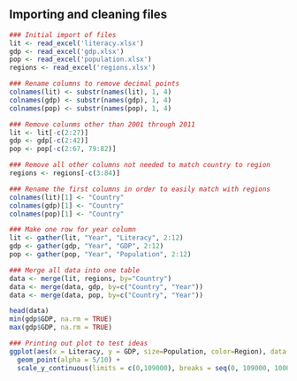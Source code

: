## Importing and cleaning files

```r
### Initial import of files
lit <- read_excel('literacy.xlsx')
gdp <- read_excel('gdp.xlsx')
pop <- read_excel('population.xlsx')
regions <- read_excel('regions.xlsx')

### Rename columns to remove decimal points
colnames(lit) <- substr(names(lit), 1, 4)
colnames(gdp) <- substr(names(gdp), 1, 4)
colnames(pop) <- substr(names(pop), 1, 4)

### Remove colunms other than 2001 through 2011
lit <- lit[-c(2:27)]
gdp <- gdp[-c(2:42)]
pop <- pop[-c(2:67, 79:82)]

### Remove all other columns not needed to match country to region
regions <- regions[-c(3:84)]

### Rename the first columns in order to easily match with regions
colnames(lit)[1] <- "Country"
colnames(gdp)[1] <- "Country"
colnames(pop)[1] <- "Country"

### Make one row for year column
lit <- gather(lit, "Year", "Literacy", 2:12)
gdp <- gather(gdp, "Year", "GDP", 2:12)
pop <- gather(pop, "Year", "Population", 2:12)

### Merge all data into one table
data <- merge(lit, regions, by="Country")
data <- merge(data, gdp, by=c("Country", "Year"))
data <- merge(data, pop, by=c("Country", "Year"))
```

```r
head(data)
min(gdp$GDP, na.rm = TRUE)
max(gdp$GDP, na.rm = TRUE)
```

```r
### Printing out plot to test ideas
ggplot(aes(x = Literacy, y = GDP, size=Population, color=Region), data = subset(data, Year = 2011)) + 
  geom_point(alpha = 5/10) +
  scale_y_continuous(limits = c(0,109000), breaks = seq(0, 109000, 10000))
```

